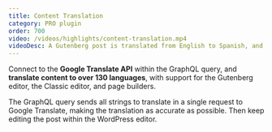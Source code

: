 ```yaml
---
title: Content Translation
category: PRO plugin
order: 700
video: /videos/highlights/content-translation.mp4
videoDesc: A Gutenberg post is translated from English to Spanish, and then reviewed and edited once again within the WordPress editor.
---
```


Connect to the **Google Translate API** within the GraphQL query, and **translate content to over 130 languages**, with support for the Gutenberg editor, the Classic editor, and page builders.

The GraphQL query sends all strings to translate in a single request to Google Translate, making the translation as accurate as possible. Then keep editing the post within the WordPress editor.
